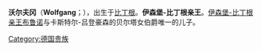 {{expand|time=2015-04-26T03:24:22+00:00}}
{{unreferenced|time=2015-04-26T03:24:22+00:00}}
'''沃尔夫冈'''（'''Wolfgang'''；{{bd|1877年|3月30日|1920年|7月29日}}），出生于[[比丁根|比丁根]]。'''伊森堡-比丁根亲王'''。[[伊森堡统治者列表|伊森堡-比丁根亲王]][[布鲁诺_(伊森堡-比丁根)|布鲁诺]]与卡斯特尔-吕登豪森的贝尔塔女伯爵唯一的儿子。

[[Category:德国贵族|Category:德国贵族]]